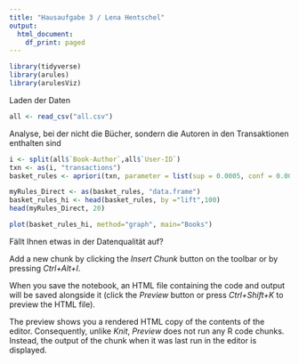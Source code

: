 ```yaml
---
title: "Hausaufgabe 3 / Lena Hentschel"
output:
  html_document:
    df_print: paged
---
```




```r
library(tidyverse)
library(arules)
library(arulesViz)
```
Laden der Daten
```r
all <- read_csv("all.csv")
```
Analyse, bei der nicht die Bücher, sondern die Autoren in den Transaktionen enthalten sind
```r
i <- split(all$`Book-Author`,all$`User-ID`)
txn <- as(i, "transactions")
basket_rules <- apriori(txn, parameter = list(sup = 0.0005, conf = 0.001, minlen=2, target="rules"))
```
```r
myRules_Direct <- as(basket_rules, "data.frame")
basket_rules_hi <- head(basket_rules, by ="lift",100)
head(myRules_Direct, 20)
```
```r
plot(basket_rules_hi, method="graph", main="Books")
```
Fällt Ihnen etwas in der Datenqualität auf?

Add a new chunk by clicking the *Insert Chunk* button on the toolbar or by pressing *Ctrl+Alt+I*.

When you save the notebook, an HTML file containing the code and output will be saved alongside it (click the *Preview* button or press *Ctrl+Shift+K* to preview the HTML file).

The preview shows you a rendered HTML copy of the contents of the editor. Consequently, unlike *Knit*, *Preview* does not run any R code chunks. Instead, the output of the chunk when it was last run in the editor is displayed.
